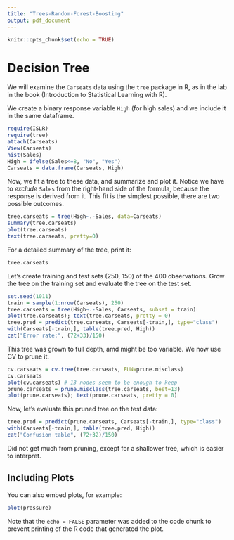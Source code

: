 ```yaml
---
title: "Trees-Random-Forest-Boosting"
output: pdf_document
---
```


```r
knitr::opts_chunk$set(echo = TRUE)
```

Decision Tree
=============

We will examine the `Carseats` data using the `tree` package in R, 
as in the lab in the book (Introduction to Statistical Learning with R).

We create a binary response variable `High` (for high sales) and we include
it in the same dataframe.

```r
require(ISLR)
require(tree)
attach(Carseats)
View(Carseats)
hist(Sales)
High = ifelse(Sales<=8, "No", "Yes")
Carseats = data.frame(Carseats, High)
```

Now, we fit a tree to these data, and summarize and plot it. Notice we have to _exclude_ `Sales` from the right-hand side of the formula, because the response is derived from it. This fit is the simplest possible,
there are two possible outcomes.

```r
tree.carseats = tree(High~.-Sales, data=Carseats)
summary(tree.carseats)
plot(tree.carseats)
text(tree.carseats, pretty=0)
```

For a detailed summary of the tree, print it:

```r
tree.carseats
```

Let's create training and test sets (250, 150) of the 400 observations. Grow the tree on the training set
and evaluate the tree on the test set.

```r
set.seed(1011)
train = sample(1:nrow(Carseats), 250)
tree.carseats = tree(High~.-Sales, Carseats, subset = train)
plot(tree.carseats); text(tree.carseats, pretty = 0)
tree.pred = predict(tree.carseats, Carseats[-train,], type="class")
with(Carseats[-train,], table(tree.pred, High))
cat("Error rate:", (72+33)/150)
```

This tree was grown to full depth, amd might be too variable. We now use CV to prune it.

```r
cv.carseats = cv.tree(tree.carseats, FUN=prune.misclass)
cv.carseats
plot(cv.carseats) # 13 nodes seem to be enough to keep
prune.carseats = prune.misclass(tree.carseats, best=13)
plot(prune.carseats); text(prune.carseats, pretty = 0)
```

Now, let's evaluate this pruned tree on the test data:

```r
tree.pred = predict(prune.carseats, Carseats[-train,], type="class")
with(Carseats[-train,], table(tree.pred, High))
cat("Confusion table", (72+32)/150)
```

Did not get much from pruning, except for a shallower tree, which is easier to interpret.






## Including Plots

You can also embed plots, for example:

```r
plot(pressure)
```

Note that the `echo = FALSE` parameter was added to the code chunk to prevent printing of the R code that generated the plot.

